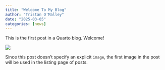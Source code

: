 ```yaml
---
title: "Welcome To My Blog"
author: "Tristan O'Malley"
date: "2025-03-05"
categories: [news]
---
```


This is the first post in a Quarto blog. Welcome!

![](thumbnail.jpg)

Since this post doesn't specify an explicit `image`, the first image in the post will be used in the listing page of posts.
